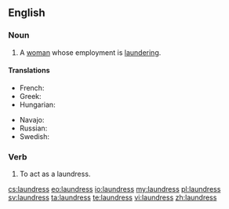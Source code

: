==English==

===Noun===
{{en-noun|es}}
# A [[woman]] whose employment is [[laundering]].

====Translations====
{{trans-top|A woman whose employment is laundering}}
* French: {{t+|fr|blanchisseuse|f}}
* Greek: {{t+|el|πλύστρα|f|sc=Grek}}
* Hungarian: {{t+|hu|mosónő}}
{{trans-mid}} 
* Navajo: {{tø|nv|asdzání daʼiigisígíí}}
* Russian: {{t+|ru|прачка|f|sc=Cyrl|tr=práčka|alt=пра́чка}}
* Swedish: {{t-|sv|tvätterska}}
{{trans-bottom}}

===Verb===
{{en-verb|laundress|es}}

# {{context|obsolete|lang=en}} To act as a laundress.

[[cs:laundress]]
[[eo:laundress]]
[[io:laundress]]
[[my:laundress]]
[[pl:laundress]]
[[sv:laundress]]
[[ta:laundress]]
[[te:laundress]]
[[vi:laundress]]
[[zh:laundress]]